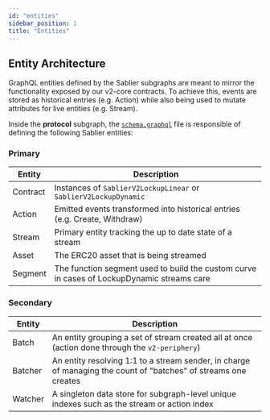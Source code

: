 ```yaml
---
id: "entities"
sidebar_position: 1
title: "Entities"
---
```


## Entity Architecture

GraphQL entities defined by the Sablier subgraphs are meant to mirror the functionality exposed by our v2-core
contracts. To achieve this, events are stored as historical entries (e.g. Action) while also being used to mutate
attributes for live entities (e.g. Stream).

Inside the **protocol** subgraph, the
[`schema.graphql`](https://github.com/sablier-labs/v2-subgraphs/blob/main/apps/protocol/schema.graphql) file is
responsible of defining the following Sablier entities:

### Primary

| Entity   | Description                                                                                |
| -------- | ------------------------------------------------------------------------------------------ |
| Contract | Instances of `SablierV2LockupLinear` or `SablierV2LockupDynamic`                           |
| Action   | Emitted events transformed into historical entries (e.g. Create, Withdraw)                 |
| Stream   | Primary entity tracking the up to date state of a stream                                   |
| Asset    | The ERC20 asset that is being streamed                                                     |
| Segment  | The function segment used to build the custom curve in cases of LockupDynamic streams care |

### Secondary

| Entity  | Description                                                                                                     |
| ------- | --------------------------------------------------------------------------------------------------------------- |
| Batch   | An entity grouping a set of stream created all at once (action done through the `v2-periphery`)                 |
| Batcher | An entity resolving 1:1 to a stream sender, in charge of managing the count of "batches" of streams one creates |
| Watcher | A singleton data store for subgraph-level unique indexes such as the stream or action index                     |
